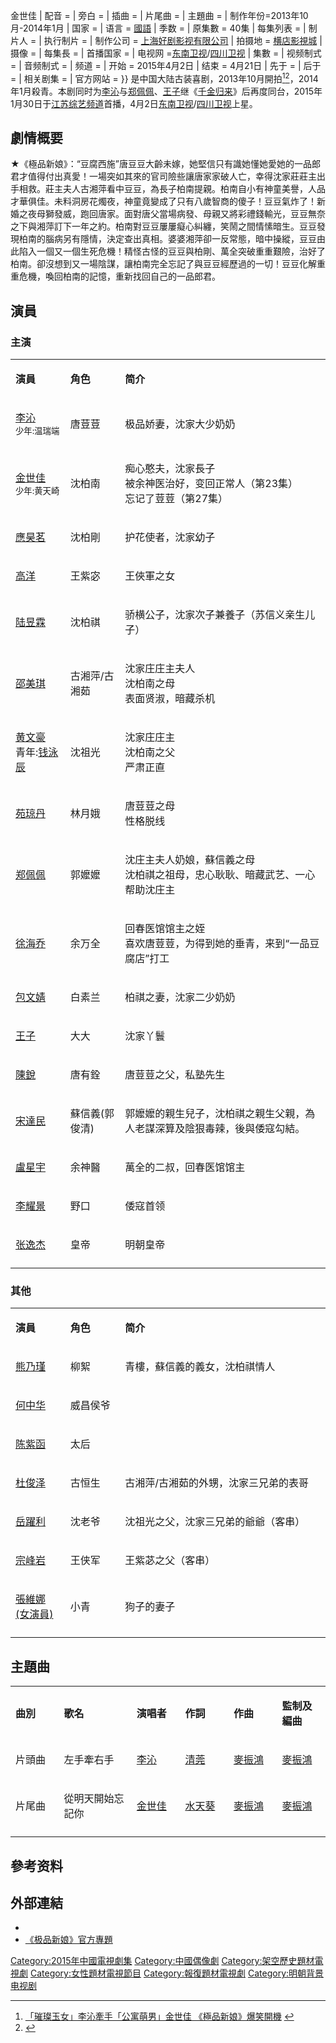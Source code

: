 {{电视节目信息框
| 名称 = 极品新娘
| 英文名称 =''My Amazing Bride''
| 原名 = 
| 图片 = 极品新娘.jpg
| 图说 = 官方宣傳海報
| 分类 = 古裝/爱情/喜剧
| 標語 = 
| 原创者 = 
| 编剧 = 
| 导演 = 梁胜权、成志超 
| 演出 = 李沁{{、w}}金世佳
| 配音 = 
| 旁白 = 
| 插曲 =
| 片尾曲 = 
| 主題曲 = 
| 制作年份=2013年10月-2014年1月
| 国家 = {{CHN}}
| 语言 = [[國語|國語]]
| 季数 = 
| 原集數 =  40集
| 每集列表 =
| 制片人 = 
| 执行制片 = 
| 制作公司 = [[上海克顿文化传媒有限公司|上海好剧影视有限公司]] 
| 拍摄地 = {{CHN}} [[横店影視城|横店影視城]]
| 摄像 = 
| 每集長 = 
| 首播国家 = {{CHN}}
| 电视网 =[[东南卫视|东南卫视]]/[[四川卫视|四川卫视]]
| 集數 = 
| 视频制式 =
| 音频制式 =
| 频道 =
| 开始 = 2015年4月2日
| 结束 = 4月21日
| 先于 = 
| 后于 = 
| 相关剧集 = 
| 官方网站 = 
}}
{{engname|《极品新娘》|My Amazing Bride}} 是中国大陆古装喜剧，2013年10月開拍<ref>[http://tw.twent.chinayes.com/Content/20131023/khawxen2crcqg.shtml    「璀璨玉女」李沁牽手「公寓萌男」金世佳 《極品新娘》爆笑開機] {{webarchive|url=https://web.archive.org/web/20131025055524/http://tw.twent.chinayes.com/content/20131023/KHAWXEN2CRCQG.shtml |date=2013-10-25 }}</ref><ref>{{Cite web |url=http://ent.sina.com.cn/v/m/2013-10-23/17554029503.shtml |title=《极品新娘》爆笑开机 李沁牵手金世佳   |access-date=2013-10-29 |archive-date=2019-08-12 |archive-url=https://web.archive.org/web/20190812133649/http://ent.sina.com.cn/v/m/2013-10-23/17554029503.shtml |dead-url=no }}</ref>，2014年1月殺青。本剧同时为[[李沁|李沁]]与[[郑佩佩|郑佩佩]]、[[王子(中國演員)|王子]]继《[[千金归来|千金归来]]》后再度同台，2015年1月30日于[[江苏电视台|江苏综艺频道]]首播，4月2日[[东南卫视|东南卫视]]/[[四川卫视|四川卫视]]上星。

== 劇情概要 ==
★《極品新娘》：“豆腐西施”唐豆豆大齡未嫁，她堅信只有識她懂她愛她的一品郎君才值得付出真愛！一場突如其來的官司險些讓唐家家破人亡，幸得沈家莊莊主出手相救。莊主夫人古湘萍看中豆豆，為長子柏南提親。柏南自小有神童美譽，人品才華俱佳。未料洞房花燭夜，神童竟變成了只有八歲智商的傻子！豆豆氣炸了！新婚之夜母獅發威，跑回唐家。面對唐父當場病發、母親又將彩禮錢輸光，豆豆無奈之下與湘萍訂下一年之約。柏南對豆豆屢屢癡心糾纏，笑鬧之間情愫暗生。豆豆發現柏南的腦病另有隱情，決定查出真相。婆婆湘萍卻一反常態，暗中操縱，豆豆由此陷入一個又一個生死危機！精怪古怪的豆豆與柏剛、萬全突破重重艱險，治好了柏南。卻沒想到又一場陰謀，讓柏南完全忘記了與豆豆經歷過的一切！豆豆化解重重危機，喚回柏南的記憶，重新找回自己的一品郎君。

==演員==
===主演===
{|class="wikitable" width="68%"
|- style="background:cornflowerblue; color:white" align=center
|style="width:8%"|'''演員'''||style="width:8%"|'''角色'''||style="width:30%"|'''简介'''
|-
|[[李沁|李沁]]<br><small>少年:温瑞端||唐荳荳||极品娇妻，沈家大少奶奶
|-
|[[金世佳|金世佳]]<br><small>少年:黄天崎||沈柏南||痴心憨夫，沈家長子<br />被余神医治好，变回正常人（第23集）<br />忘记了荳荳（第27集）
|-
|[[應昊茗|應昊茗]]||沈柏剛     ||护花使者，沈家幼子
|-
|[[高洋_(演員)|高洋]]||  王紫宓   ||王俠軍之女
|-
|[[陆昱霖|陆昱霖]]|| 沈柏祺    ||骄横公子，沈家次子兼養子（苏信义亲生儿子）
|-
|[[邵美琪|邵美琪]]|| 古湘萍/古湘茹  ||沈家庄庄主夫人<br />沈柏南之母<br />表面贤淑，暗藏杀机
|-
|[[黄文豪|黄文豪]]<br>青年:[[钱泳辰|钱泳辰]]||   沈祖光  ||沈家庄庄主<br />沈柏南之父<br />严肃正直
|-
|[[苑琼丹|苑琼丹]]||  林月娥   ||唐荳荳之母<br />性格脱线
|-
|[[郑佩佩|郑佩佩]]||  郭嬤嬤   ||沈庄主夫人奶娘，蘇信義之母<br />沈柏祺之祖母，忠心耿耿、暗藏武艺、一心帮助沈庄主
|-
|[[徐海乔|徐海乔]]|| 余万全    ||回春医馆馆主之姪<br />喜欢唐荳荳，为得到她的垂青，来到“一品豆腐店”打工
|-
|[[包文婧|包文婧]] || 白素兰 ||  柏祺之妻，沈家二少奶奶
|- 
|[[王子_(中國演員)|王子]]|| 大大    ||沈家丫鬟
|-
|[[陳銳|陳銳]]||  唐有銓   ||唐荳荳之父，私塾先生
|-
|[[宋達民|宋達民]]|| 蘇信義(郭俊清)    || 郭嬤嬤的親生兒子，沈柏祺之親生父親，為人老謀深算及陰狠毒辣，後與倭寇勾結。
|-
|[[盧星宇|盧星宇]]|| 余神醫    || 萬全的二叔，回春医馆馆主
|-
|[[李耀景|李耀景]]||   野口||倭寇首领
|-
|[[张逸杰|张逸杰]]|| 皇帝 || 明朝皇帝
|-
|}

===其他===
{|class="wikitable" width="68%"
|- style="background:cornflowerblue; color:white" align=center
|style="width:8%"|'''演員'''||style="width:8%"|'''角色'''||style="width:30%"|'''简介'''
|-
|[[熊乃瑾|熊乃瑾]]||   柳絮  || 青樓，蘇信義的義女，沈柏祺情人
|-
|[[何中华|何中华]]|| 威昌侯爷||
|-
|[[陈紫函|陈紫函]]||  太后   ||
|-
|[[杜俊泽|杜俊泽]]||古恒生|| 古湘萍/古湘茹的外甥，沈家三兄弟的表哥 
|-	
|[[岳躍利|岳躍利]]||沈老爷|| 沈祖光之父，沈家三兄弟的爺爺（客串）
|-
|[[宗峰岩|宗峰岩]]|| 王侠军 ||王紫苾之父（客串）
|-
|[[張維娜_(女演員)|張維娜 (女演員)]]|| 小青 ||狗子的妻子
|-
|}

==主題曲==
{|class="wikitable" style="width:80%"
|- style="width:100%; background:cornflowerblue; color:white" align=center
|style="width:10%"|'''曲別'''||style="width:15%"|'''歌名'''||style="width:10%"|'''演唱者'''||style="width:10%"|'''作詞'''||style="width:10%"|'''作曲'''||style="width:10%"|'''監制及編曲'''
|-align=center 
| 片頭曲 || 左手牽右手 || [[李沁|李沁]] || [[清莞|清莞]] || [[麥振鴻|麥振鴻]] ||[[麥振鴻|麥振鴻]] 
|-align=center 
| 片尾曲 || 從明天開始忘記你 || [[金世佳|金世佳]] || [[水天葵|水天葵]] || [[麥振鴻|麥振鴻]] ||[[麥振鴻|麥振鴻]]
|-align=center
|}

<!-- ==收視率== -->

==參考资料==
<div class="references-small">
<references />
</div>

==外部連結==
*{{sinaweibo|jpxn|《极品新娘》}}
*[http://www.haoju.tv/product/detail.aspx?id=14&typeid=1       《极品新娘》官方專題] {{Wayback|url=http://www.haoju.tv/product/detail.aspx?id=14&typeid=1 |date=20201027213041 }}
{{2015年中國大陸古裝/民初電視劇}}
{{DEFAULTSORT:J极}}
[[Category:2015年中國電視劇集|Category:2015年中國電視劇集]]
[[Category:中國偶像劇|Category:中國偶像劇]]
[[Category:架空歷史題材電視劇|Category:架空歷史題材電視劇]]
[[Category:女性題材電視節目|Category:女性題材電視節目]]
[[Category:報復題材電視劇|Category:報復題材電視劇]]
[[Category:明朝背景电视剧|Category:明朝背景电视剧]]